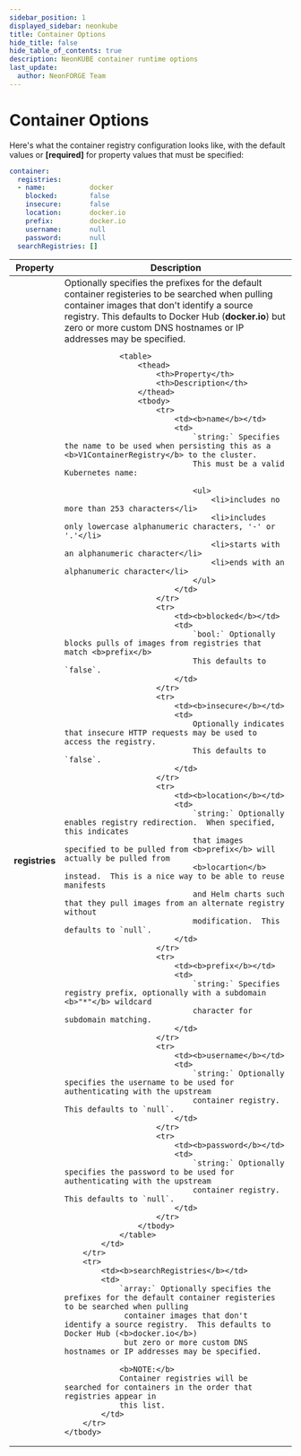 ```yaml
---
sidebar_position: 1
displayed_sidebar: neonkube
title: Container Options
hide_title: false
hide_table_of_contents: true
description: NeonKUBE container runtime options
last_update:
  author: NeonFORGE Team
---
```



# Container Options

Here's what the container registry configuration looks like, with the default
values or **[required]** for property values that must be specified:

```yaml
container:
  registries:
  - name:           docker
    blocked:        false
    insecure:       false
    location:       docker.io
    prefix:         docker.io
    username:       null
    password:       null
  searchRegistries: []
```

<table>
    <thead>
        <th>Property</th>
        <th>Description</th>
    </thead>
    <tbody>
        <tr>
            <td><b>registries</b></td>
            <td>
                Optionally specifies the prefixes for the default container registeries to be searched when pulling
                container images that don't identify a source registry.  This defaults to Docker Hub (<b>docker.io</b>)
                but zero or more custom DNS hostnames or IP addresses may be specified.

                <table>
                    <thead>
                        <th>Property</th>
                        <th>Description</th>
                    </thead>
                    <tbody>
                        <tr>
                            <td><b>name</b></td>
                            <td>
                                `string:` Specifies the name to be used when persisting this as a <b>V1ContainerRegistry</b> to the cluster.
                                This must be a valid Kubernetes name:

                                <ul>
                                    <li>includes no more than 253 characters</li>
                                    <li>includes only lowercase alphanumeric characters, '-' or '.'</li>
                                    <li>starts with an alphanumeric character</li>
                                    <li>ends with an alphanumeric character</li>
                                </ul>
                            </td>
                        </tr>
                        <tr>
                            <td><b>blocked</b></td>
                            <td>
                                `bool:` Optionally blocks pulls of images from registries that match <b>prefix</b>
                                This defaults to `false`.
                            </td>
                        </tr>
                        <tr>
                            <td><b>insecure</b></td>
                            <td>
                                Optionally indicates that insecure HTTP requests may be used to access the registry.
                                This defaults to `false`.
                            </td>
                        </tr>
                        <tr>
                            <td><b>location</b></td>
                            <td>
                                `string:` Optionally enables registry redirection.  When specified, this indicates
                                that images  specified to be pulled from <b>prefix</b> will actually be pulled from
                                <b>locartion</b> instead.  This is a nice way to be able to reuse manifests
                                and Helm charts such that they pull images from an alternate registry without
                                modification.  This defaults to `null`.
                            </td>
                        </tr>
                        <tr>
                            <td><b>prefix</b></td>
                            <td>
                                `string:` Specifies registry prefix, optionally with a subdomain <b>"*"</b> wildcard
                                character for subdomain matching.
                            </td>
                        </tr>
                        <tr>
                            <td><b>username</b></td>
                            <td>
                                `string:` Optionally specifies the username to be used for authenticating with the upstream
                                container registry.  This defaults to `null`.
                            </td>
                        </tr>
                        <tr>
                            <td><b>password</b></td>
                            <td>
                                `string:` Optionally specifies the password to be used for authenticating with the upstream
                                container registry.  This defaults to `null`.
                            </td>
                        </tr>
                    </tbody>
                </table>
            </td>
        </tr>
        <tr>
            <td><b>searchRegistries</b></td>
            <td>
                `array:` Optionally specifies the prefixes for the default container registeries to be searched when pulling
                 container images that don't identify a source registry.  This defaults to Docker Hub (<b>docker.io</b>)
                 but zero or more custom DNS hostnames or IP addresses may be specified.

                <b>NOTE:</b>
                Container registries will be searched for containers in the order that registries appear in
                this list.
            </td>
        </tr>
    </tbody>

</table>
